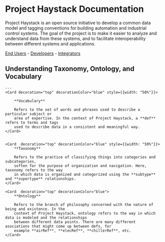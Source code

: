 
# Project Haystack Documentation

Project Haystack is an open source initiative to develop a common data model and tagging conventions for building automation and industrial control systems. The goal of the project is to make it easier to analyze and understand data from these systems, and to facilitate interoperability between different systems and applications.

[End Users](/end-user) - [Developers](/developer) - [Integrators](/integrator)


## Understanding Taxonomy, Ontology, and Vocabulary

<Box horizontal>

    ---
    <Card decoration="top" decorationColor="blue" style={{width: "50%"}}>
        
        **Vocabulary**
        
        Refers to the set of words and phrases used to describe a particular subject or 
        area of expertise. In the context of Project Haystack, a **def** refers to terms and tags 
        used to describe data in a consistent and meaningful way.
    </Card>


    <Card  decoration="top" decorationColor="blue" style={{width: "50%"}}>   
        **Taxonomy** 
        
        Refers to the practice of classifying things into categories and subcategories, 
        soften for the purpose of organization and navigation. Here, taxonomy refers to the way 
        in which data is organized and categorized using the **subtype** and **supertype** relationships.
    </Card>

    <Card  decoration="top" decorationColor="blue">
        **Ontology** 
        
        Refers to the branch of philosophy concerned with the nature of being and existence. In the 
        context of Project Haystack, ontology refers to the way in which data is modeled and the relationships 
        between different data points. There are many different asociations that might come up between defs, for 
        example **airRef**, **elecRef**, **chillerRef**, etc. 
    </Card>

</Box>
